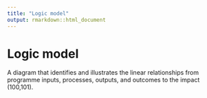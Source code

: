 ```yaml
---
title: "Logic model"
output: rmarkdown::html_document
---
```


# Logic model

A diagram that identifies and  illustrates the linear relationships from  programme  inputs, processes, outputs,  and outcomes to the impact (100,101).
